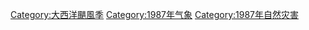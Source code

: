 [[Category:大西洋颶風季|Category:大西洋颶風季]]
[[Category:1987年气象|Category:1987年气象]]
[[Category:1987年自然灾害|Category:1987年自然灾害]]